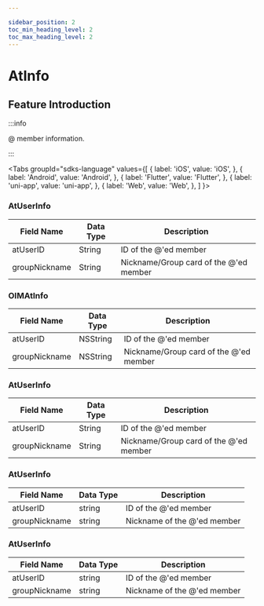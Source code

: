 ```yaml
---

sidebar_position: 2
toc_min_heading_level: 2
toc_max_heading_level: 2
---
```


# AtInfo

## Feature Introduction

:::info

@ member information.

:::

<Tabs
groupId="sdks-language"
values={[
{ label: 'iOS', value: 'iOS', },
{ label: 'Android', value: 'Android', },
{ label: 'Flutter', value: 'Flutter', },
{ label: 'uni-app', value: 'uni-app', },
{ label: 'Web', value: 'Web', },
]
}>

<TabItem value="Flutter">

### AtUserInfo

| Field Name     | Data Type | Description                |
| -------------- | --------- | -------------------------- |
| atUserID       | String    | ID of the @'ed member      |
| groupNickname  | String    | Nickname/Group card of the @'ed member |

</TabItem>

<TabItem value="iOS">

### OIMAtInfo

| Field Name     | Data Type | Description                |
| -------------- | --------- | -------------------------- |
| atUserID       | NSString  | ID of the @'ed member      |
| groupNickname  | NSString  | Nickname/Group card of the @'ed member |

</TabItem>

<TabItem value="Android">

### AtUserInfo

| Field Name     | Data Type | Description                |
| -------------- | --------- | -------------------------- |
| atUserID       | String    | ID of the @'ed member      |
| groupNickname  | String    | Nickname/Group card of the @'ed member |

</TabItem>

<TabItem value="Web">

### AtUserInfo

| Field Name     | Data Type | Description      |
| -------------- | --------- | ---------------- |
| atUserID       | string    | ID of the @'ed member |
| groupNickname  | string    | Nickname of the @'ed member |

</TabItem>

<TabItem value="uni-app">

### AtUserInfo

| Field Name     | Data Type | Description      |
| -------------- | --------- | ---------------- |
| atUserID       | string    | ID of the @'ed member |
| groupNickname  | string    | Nickname of the @'ed member |

</TabItem>

</Tabs>